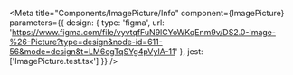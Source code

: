 
<Meta
  title="Components/ImagePicture/Info"
  component={ImagePicture}
  parameters={{
    design: {
      type: 'figma',
      url: 'https://www.figma.com/file/vyvtqfFuN9lCYoWKqEnm9v/DS2.0-Image-%26-Picture?type=design&node-id=611-56&mode=design&t=LM6egTqSYg4pVyIA-11'
    },
    jest: ['ImagePicture.test.tsx']
  }}
/>

<Story of={DecoratorDefault} />

<Unstyled>
  <Stories />
</Unstyled>
